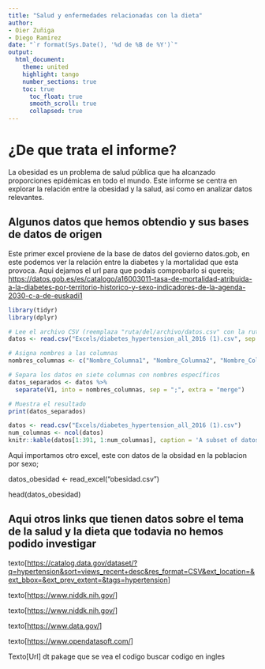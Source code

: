 ```yaml
---
title: "Salud y enfermedades relacionadas con la dieta"
author:
- Oier Zuñiga
- Diego Ramirez
date: "`r format(Sys.Date(), '%d de %B de %Y')`"
output:
  html_document:
    theme: united 
    highlight: tango
    number_sections: true
    toc: true
      toc_float: true
      smooth_scroll: true
      collapsed: true
---
```


# ¿De que trata el informe?

La obesidad es un problema de salud pública que ha alcanzado proporciones epidémicas en todo el mundo. Este informe se centra en explorar la relación entre la obesidad y la salud, así como en analizar datos relevantes.

## Algunos datos que hemos obtendio y sus bases de datos de origen

Este primer excel proviene de la base de datos del govierno datos.gob, en este podemos ver la relación entre la diabetes y la mortalidad que esta provoca. Aqui dejamos el url para que podais comprobarlo si quereis; <https://datos.gob.es/es/catalogo/a16003011-tasa-de-mortalidad-atribuida-a-la-diabetes-por-territorio-historico-y-sexo-indicadores-de-la-agenda-2030-c-a-de-euskadi1>

```r
library(tidyr)
library(dplyr)

# Lee el archivo CSV (reemplaza "ruta/del/archivo/datos.csv" con la ruta correcta)
datos <- read.csv("Excels/diabetes_hypertension_all_2016 (1).csv", sep = ";", header = FALSE)  # El separador es el punto y coma y no tiene encabezado

# Asigna nombres a las columnas
nombres_columnas <- c("Nombre_Columna1", "Nombre_Columna2", "Nombre_Columna3", "Nombre_Columna4", "Nombre_Columna5", "Nombre_Columna6", "Nombre_Columna7")  # Nombres para siete columnas

# Separa los datos en siete columnas con nombres específicos
datos_separados <- datos %>%
  separate(V1, into = nombres_columnas, sep = ";", extra = "merge")

# Muestra el resultado
print(datos_separados)


```

```r
datos <- read.csv("Excels/diabetes_hypertension_all_2016 (1).csv")
num_columnas <- ncol(datos)
knitr::kable(datos[1:391, 1:num_columnas], caption = 'A subset of datos.csv.')
```

Aqui importamos otro excel, este con datos de la obsidad en la poblacion por sexo;

datos_obesidad \<- read_excel("obesidad.csv")

head(datos_obesidad)

## Aqui otros links que tienen datos sobre el tema de la salud y la dieta que todavia no hemos podido investigar

texto[<https://catalog.data.gov/dataset/?q=hypertension&sort=views_recent+desc&res_format=CSV&ext_location=&ext_bbox=&ext_prev_extent=&tags=hypertension>]

texto[<https://www.niddk.nih.gov/>]

texto[<https://www.niddk.nih.gov/>]

texto[<https://www.data.gov/>]

texto[<https://www.opendatasoft.com/>]

Texto[Url] dt pakage que se vea el codigo buscar codigo en ingles
